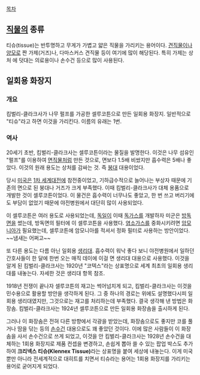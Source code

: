 [[목차]]

== [[직물]]의 종류 ==
티슈(tissue)는 반투명하고 무게가 가볍고 얇은 직물을 가리키는 용어이다. [[견직물]]이나 [[양모]]로 짠 가제(거즈)나, 다마스커스 견직물 등이 여기에 많이 해당된다. 특히 가제는 상처 에 덧대는 의료용이나 손수건 등으로 많이 사용된다. 

== 일회용 화장지 ==
=== 개요 ===
킴벌리-클라크사가 나무 펄프를 가공한 셀루코튼으로 만든 일회용 화장지. 일반적으로 "티슈"라고 하면 이것을 가리킨다. 이름의 유래는 1번.
=== 역사 ===
20세기 초반, 킴벌리-클라크사는 셀루코튼이라는 물질을 발명한다. 이것은 나무 섬유인 "펄프"를 이용하여 [[면직물]]처럼 만든 것으로, 면보다 1.5배 비쌌지만 흡수력은 5배나 좋았다. 이것의 원래 용도는 상처를 감싸는 것. 즉 [[붕대]] 대용이었다. 

당시 [[미국]]은 [[1차 세계대전]]에 참전중이었고, 기하급수적으로 늘어나는 부상자 때문에 기존의 면으로 된 붕대나 거즈가 크게 부족했다. 이때 킴벌리-클라크사가 대체 용품으로 개발한 것이 셀루코튼이었다. 이 물건은 흡수력이 너무나도 좋았고, 한 번 쓰고 버리기에도 부담이 없었기 때문에 야전병원에서 대단히 많이 사용되었다. 

이 셀루코튼은 여러 용도로 사용되었는데, [[독일]]이 이때 [[독가스]]를 개발하자 미군은 [[방독면]]을 썼는데, 방독면의 필터에 이 셀루코튼을 사용했다. [[염소]]가스를 중화시키려면 [[암모니아]]가 필요했는데, 셀루코튼에 암모니아를 적셔서 정화 필터로 사용하는 방안이었다. ~~냄새는 어쩌고~~

또 다른 용도는 다름 아닌 일회용 [[생리대]]. 흡수력이 워낙 좋다 보니 야전병원에서 일하던 간호사들이 한 달에 한번 오는 매직 데이에 이걸 면 생리대 대용으로 사용했다. 이것을 알게 된 킴벌리-클라크사는 1920년 "코텍스"라는 상표명으로 세계 최초의 일회용 생리대를 내놓는다. 자세한 것은 생리대 항목 참조.

1918년 전쟁이 끝나자 셀루코튼의 재고는 썩어넘치게 되고, 킴벌리-클라크사는 이것을 민수용으로 활용할 방안을 생각하게 된다. 그 중 하나의 경로는 위에도 설명했다시피 일회용 생리대였지만, 그것으로는 재고를 처리하는데 부족했다. 결국 생각해 낸 방법은 화장솜. 킴벌리-클라크사는 1924년 셀루코튼으로 만든 일회용 화장솜을 출시하게 된다.

그러나 이 화장솜은 전혀 다른 방향에서 각광을 받았는데, 화장솜으로도 좋지만 코를 풀거나 땀을 닦는 등의 [[손수건]] 대용으로도 꽤 좋았던 것이다. 이에 많은 사람들이 이 화장솜을 사서 손수건으로 쓰게 되었고, 이것을 안 킴벌리-클라크사는 1928년 손수건을 대체하는 1회용 화장지로 제품 컨셉을 변경하고, 손쉽게 뽑아 쓸 수 있는 팝업 박스도 추가하여 '''크리넥스 티슈(Klennex Tissue)'''라는 상표명을 붙여 세상에 내놓는다. 이게 미국 뿐만 아니라 전세계적으로 대히트를 치면서 티슈라는 용어는 1회용 화장지를 가리키는 용어로 굳어지게 되었다. 
